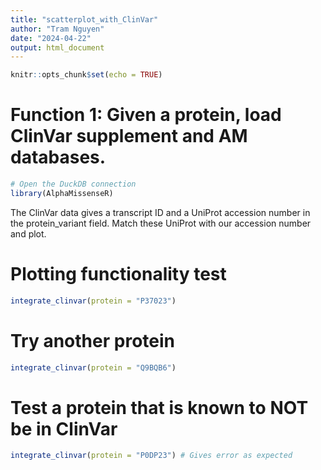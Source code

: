 ```yaml
---
title: "scatterplot_with_ClinVar"
author: "Tram Nguyen"
date: "2024-04-22"
output: html_document
---
```


```r
knitr::opts_chunk$set(echo = TRUE)
```

# Function 1: Given a protein, load ClinVar supplement and AM databases.

```r
# Open the DuckDB connection
library(AlphaMissenseR)
```


The ClinVar data gives a transcript ID and a UniProt accession number in the 
protein_variant field. Match these UniProt with our accession number and plot.


# Plotting functionality test

```r
integrate_clinvar(protein = "P37023") 
```
# Try another protein
```r
integrate_clinvar(protein = "Q9BQB6")
```

# Test a protein that is known to NOT be in ClinVar
```r
integrate_clinvar(protein = "P0DP23") # Gives error as expected
```

